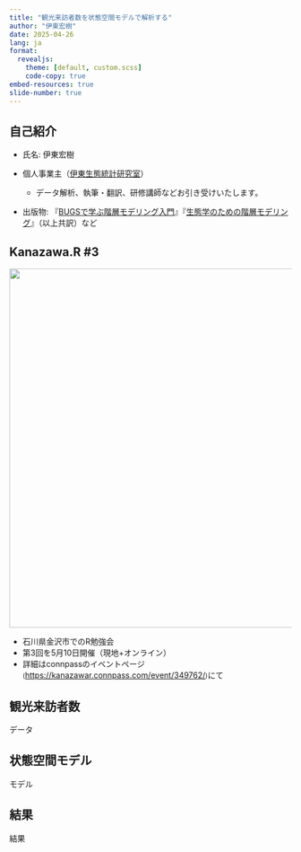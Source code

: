 ```yaml
---
title: "観光来訪者数を状態空間モデルで解析する"
author: "伊東宏樹"
date: 2025-04-26
lang: ja
format:
  revealjs:
    theme: [default, custom.scss]
    code-copy: true
embed-resources: true
slide-number: true
---
```


## 自己紹介

-   氏名: 伊東宏樹

-   個人事業主（[伊東生態統計研究室](https://ito4303.sakura.ne.jp/)）

    -   データ解析、執筆・翻訳、研修講師などお引き受けいたします。

-   出版物: 『[BUGSで学ぶ階層モデリング入門](https://www.kyoritsu-pub.co.jp/book/b10003729.html)』『[生態学のための階層モデリング](https://www.kyoritsu-pub.co.jp/book/b10003301.html)』（以上共訳）など

## Kanazawa.R #3

[![](images/Kanazawa.R#3.jpg){fig-alt="[Kanazawa.R #3]" width="640"}](https://kanazawar.connpass.com/event/349762/)

-   石川県金沢市でのR勉強会
-   第3回を5月10日開催（現地+オンライン）
-   詳細はconnpassのイベントページ [(]{style="font-size: 80%;"}<https://kanazawar.connpass.com/event/349762/>[)]{style="font-size: 80%;"}にて

## 観光来訪者数

データ

## 状態空間モデル

モデル

## 結果

結果
